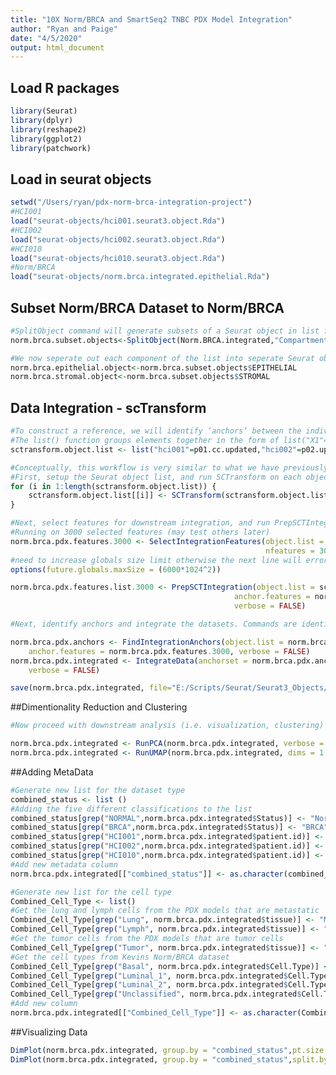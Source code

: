 ```yaml
---
title: "10X Norm/BRCA and SmartSeq2 TNBC PDX Model Integration"
author: "Ryan and Paige"
date: "4/5/2020"
output: html_document
---
```


## Load R packages

```r
library(Seurat)
library(dplyr)
library(reshape2)
library(ggplot2)
library(patchwork)
```

## Load in seurat objects

```r
setwd("/Users/ryan/pdx-norm-brca-integration-project")
#HCI001
load("seurat-objects/hci001.seurat3.object.Rda")
#HCI002
load("seurat-objects/hci002.seurat3.object.Rda")
#HCI010
load("seurat-objects/hci010.seurat3.object.Rda")
#Norm/BRCA
load("seurat-objects/norm.brca.integrated.epithelial.Rda")
```

## Subset Norm/BRCA Dataset to Norm/BRCA

```r
#SplitObject command will generate subsets of a Seurat object in list form based on the given metadata column. For this, we subset on the "Compartment" column, to generate two new objects, the epithelial compartment and the stromal compartment
norm.brca.subset.objects<-SplitObject(Norm.BRCA.integrated,"Compartment")

#We now seperate out each component of the list into seperate Seurat objects. The "$" command specifies which part of the full list we want to access.
norm.brca.epithelial.object<-norm.brca.subset.objects$EPITHELIAL
norm.brca.stromal.object<-norm.brca.subset.objects$STROMAL
```

## Data Integration - scTransform

```r
#To construct a reference, we will identify ‘anchors’ between the individual datasets. First, we combine each Seurat object into a list, with each dataset as an element.
#The list() function groups elements together in the form of list("X1"=Y1,"X2",Y2,...), where Xn is the name you want the list element to be called and Yn is the component you want added to the list. For this analysis, we want to keep track of which Seurat object belongs to which model/patient.
sctransform.object.list <- list("hci001"=p01.cc.updated,"hci002"=p02.updated,"hci010"=p10.updated,"norm"=norm.brca.integrated.epithelial)
```
```r
#Conceptually, this workflow is very similar to what we have previously introduced, where we ‘correct’ (or harmonize) log-normalized expression values across datasets. Here, instead, we will harmonize the Pearson residuals that are output from SCTransform.
#First, setup the Seurat object list, and run SCTransform on each object separately
for (i in 1:length(sctransform.object.list)) {
    sctransform.object.list[[i]] <- SCTransform(sctransform.object.list[[i]], verbose = FALSE)
}
```
```r
#Next, select features for downstream integration, and run PrepSCTIntegration, which ensures that all necessary Pearson residuals have been calculated.
#Running on 3000 selected features (may test others later)
norm.brca.pdx.features.3000 <- SelectIntegrationFeatures(object.list = sctransform.object.list, 
                                                         nfeatures = 3000)
#need to increase globals size limit otherwise the next line will error (will need to be adjusted for size of future datasets)
options(future.globals.maxSize = (6000*1024^2))

norm.brca.pdx.features.list.3000 <- PrepSCTIntegration(object.list = sctransform.object.list, 
                                                  anchor.features = norm.brca.pdx.features.3000, 
                                                  verbose = FALSE)
```
```r
#Next, identify anchors and integrate the datasets. Commands are identical to the standard workflow, but make sure to set normalization.method = 'SCT':

norm.brca.pdx.anchors <- FindIntegrationAnchors(object.list = norm.brca.pdx.features.list.3000, normalization.method = "SCT", 
    anchor.features = norm.brca.pdx.features.3000, verbose = FALSE)
norm.brca.pdx.integrated <- IntegrateData(anchorset = norm.brca.pdx.anchors, normalization.method = "SCT", 
    verbose = FALSE)

save(norm.brca.pdx.integrated, file="E:/Scripts/Seurat/Seurat3_Objects/norm.brca.pdx.integrated.sctransform.3000features.SeuratObject.Rda")
```

##Dimentionality Reduction and Clustering

```r
#Now proceed with downstream analysis (i.e. visualization, clustering) on the integrated dataset. Commands are identical to the standard workflow, but do not run the ScaleData function after integration. You can see that after integration, cells group by their biological cell type (which has been pre-annotated), instead of by their underlying technology.

norm.brca.pdx.integrated <- RunPCA(norm.brca.pdx.integrated, verbose = FALSE)
norm.brca.pdx.integrated <- RunUMAP(norm.brca.pdx.integrated, dims = 1:30)
```

##Adding MetaData

```r
#Generate new list for the dataset type
combined_status <- list ()
#Adding the five different classifications to the list 
combined_status[grep("NORMAL",norm.brca.pdx.integrated$Status)] <- "Normal"
combined_status[grep("BRCA",norm.brca.pdx.integrated$Status)] <- "BRCA"
combined_status[grep("HCI001",norm.brca.pdx.integrated$patient.id)] <- "HCI001"
combined_status[grep("HCI002",norm.brca.pdx.integrated$patient.id)] <- "HCI002"
combined_status[grep("HCI010",norm.brca.pdx.integrated$patient.id)] <- "HCI010"
#Add new metadata column 
norm.brca.pdx.integrated[["combined_status"]] <- as.character(combined_status)

#Generate new list for the cell type
Combined_Cell_Type <- list()
#Get the lung and lymph cells from the PDX models that are metastatic
Combined_Cell_Type[grep("Lung", norm.brca.pdx.integrated$tissue)] <- "Metastatic"
Combined_Cell_Type[grep("Lymph", norm.brca.pdx.integrated$tissue)] <- "Metastatic"
#Get the tumor cells from the PDX models that are tumor cells 
Combined_Cell_Type[grep("Tumor", norm.brca.pdx.integrated$tissue)] <- "Tumor"
#Get the cell types from Kevins Norm/BRCA dataset 
Combined_Cell_Type[grep("Basal", norm.brca.pdx.integrated$Cell.Type)] <- "Basal"
Combined_Cell_Type[grep("Luminal_1", norm.brca.pdx.integrated$Cell.Type)] <- "Luminal_1"
Combined_Cell_Type[grep("Luminal_2", norm.brca.pdx.integrated$Cell.Type)] <- "Luminal_2"
Combined_Cell_Type[grep("Unclassified", norm.brca.pdx.integrated$Cell.Type)] <- "Unclassified"
#Add new column 
norm.brca.pdx.integrated[["Combined_Cell_Type"]] <- as.character(Combined_Cell_Type)
```

##Visualizing Data

```r
DimPlot(norm.brca.pdx.integrated, group.by = "combined_status",pt.size = 0.5)
DimPlot(norm.brca.pdx.integrated, group.by = "combined_status",split.by = "Combined_Cell_Type", ncol = 2,pt.size = 0.5)
```